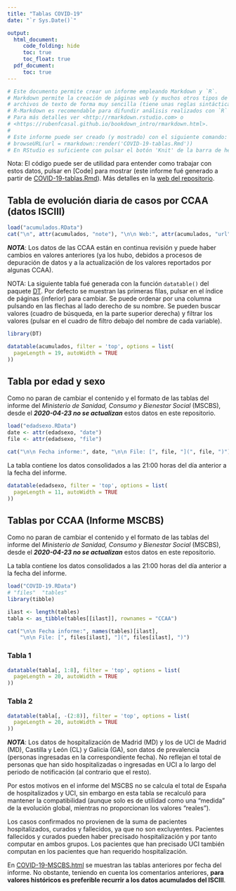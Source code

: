 ```yaml
---
title: "Tablas COVID-19"
date: "`r Sys.Date()`"

output:
  html_document:
     code_folding: hide
     toc: true
     toc_float: true
  pdf_document: 
     toc: true
---
```


```r
# Este documento permite crear un informe empleando Markdown y `R`.
# Markdown permite la creación de páginas web (y muchos otros tipos de documentos) a partir de 
# archivos de texto de forma muy sencilla (tiene unas reglas sintácticas muy simples) y rápida.
# R-Markdown es recomendable para difundir análisis realizados con `R` en distintos formatos.
# Para más detalles ver <http://rmarkdown.rstudio.com> o 
# <https://rubenfcasal.github.io/bookdown_intro/rmarkdown.html>.
#
# Este informe puede ser creado (y mostrado) con el siguiente comando:
# browseURL(url = rmarkdown::render('COVID-19-tablas.Rmd'))
# En RStudio es suficiente con pulsar el botón 'Knit' de la barra de herramientas.
```

Nota: El código puede ser de utilidad para entender como trabajar con estos datos, 
pulsar en [Code] para mostrar (este informe fué generado a partir de [COVID-19-tablas.Rmd](COVID-19-tablas.Rmd)).
Más detalles en la [web del repositorio](https://rubenfcasal.github.io/COVID-19).

## Tabla de evolución diaria de casos por CCAA (datos ISCIII) {#isciii}

```r
load("acumulados.RData")
cat("\n", attr(acumulados, "note"), "\n\n Web:", attr(acumulados, "url"))
```

***NOTA***: Los datos de las CCAA están en continua revisión y puede haber cambios en valores anteriores (ya los hubo, debidos a procesos de depuración de datos y a la actualización de los valores reportados por algunas CCAA).


NOTA: La siguiente tabla fué generada con la función `datatable()` del paquete [DT](https://rstudio.github.io/DT).
Por defecto se muestran las primeras filas, pulsar en el índice de páginas (inferior) para cambiar. Se puede ordenar por una columna pulsando en las flechas al lado derecho de su nombre. Se pueden buscar valores (cuadro de búsqueda, en la parte superior derecha) y filtrar los valores (pulsar en el cuadro de filtro debajo del nombre de cada variable).


```r
library(DT)

datatable(acumulados, filter = 'top', options = list(
  pageLength = 19, autoWidth = TRUE
))
```


## Tabla por edad y sexo {#edadsexo}

Como no paran de cambiar el contenido y el formato de las tablas del informe del *Ministerio de Sanidad, Consumo y Bienestar Social* (MSCBS), desde el ***2020-04-23 no se actualizan*** estos datos en este repositorio.

```r
load("edadsexo.RData")
date <- attr(edadsexo, "date")
file <- attr(edadsexo, "file")

cat("\n\n Fecha informe:", date, "\n\n File: [", file, "](", file, ")")
```

La tabla contiene los datos consolidados a las 21:00 horas del día anterior a la fecha del informe. 

```r
datatable(edadsexo, filter = 'top', options = list(
  pageLength = 11, autoWidth = TRUE
))
```



## Tablas por CCAA (Informe MSCBS) {#mscbs}

Como no paran de cambiar el contenido y el formato de las tablas del informe del *Ministerio de Sanidad, Consumo y Bienestar Social* (MSCBS), desde el ***2020-04-23 no se actualizan*** estos datos en este repositorio.

La tabla contiene los datos consolidados a las 21:00 horas del día anterior a la fecha del informe. 

```r
load("COVID-19.RData")
# "files"  "tables"
library(tibble)

ilast <- length(tables)
tabla <- as_tibble(tables[[ilast]], rownames = "CCAA")

cat("\n\n Fecha informe:", names(tables)[ilast], 
    "\n\n File: [", files[ilast], "](", files[ilast], ")")
```

### Tabla 1

```r
datatable(tabla[, 1:8], filter = 'top', options = list(
  pageLength = 20, autoWidth = TRUE
))
```

### Tabla 2

```r
datatable(tabla[, -(2:8)], filter = 'top', options = list(
  pageLength = 20, autoWidth = TRUE
))
```

***NOTA***: Los datos de hospitalización de Madrid (MD) y los de UCI de Madrid (MD), Castilla y León (CL) y  Galicia (GA), son datos de prevalencia (personas ingresadas en la correspondiente fecha). No reflejan el total de personas que han sido hospitalizadas o ingresadas en UCI a lo largo del periodo de notificación (al contrario que el resto). 

Por estos motivos en el informe del MSCBS no se calcula el total de España de hospitalizados y UCI, sin embargo en esta tabla se recalculó para mantener la compatibilidad (aunque solo es de utilidad como una "medida" de la evolución global, mientras no proporcionan los valores "reales").

Los casos confirmados no provienen de la suma de pacientes hospitalizados, curados y fallecidos, ya que no son excluyentes. Pacientes fallecidos y curados pueden haber precisado hospitalización y por tanto computar en ambos grupos. Los pacientes que han precisado UCI también computan en los pacientes que han requerido hospitalización.

En [COVID-19-MSCBS.html](COVID-19-MSCBS.html) se muestran las tablas anteriores por fecha del informe.
No obstante, teniendo en cuenta los comentarios anteriores, **para valores históricos es preferible recurrir a los datos acumulados del ISCIII**.